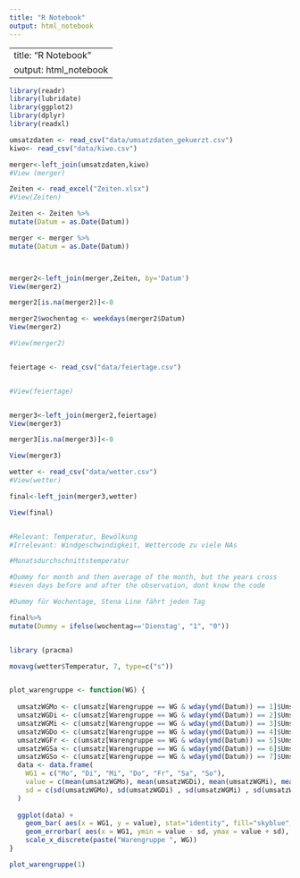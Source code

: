 ```yaml
---
title: "R Notebook"
output: html_notebook
---
```

---
title: "R Notebook"
output: html_notebook
---


```r
library(readr)
library(lubridate)
library(ggplot2)
library(dplyr)
library(readxl)

umsatzdaten <- read_csv("data/umsatzdaten_gekuerzt.csv")
kiwo<- read_csv("data/kiwo.csv")

merger<-left_join(umsatzdaten,kiwo)
#View (merger)

Zeiten <- read_excel("Zeiten.xlsx")
#View(Zeiten)

Zeiten <- Zeiten %>% 
mutate(Datum = as.Date(Datum)) 

merger <- merger %>% 
mutate(Datum = as.Date(Datum)) 



merger2<-left_join(merger,Zeiten, by='Datum')
View(merger2)

merger2[is.na(merger2)]<-0

merger2$wochentag <- weekdays(merger2$Datum)
View(merger2)

#View(merger2)


feiertage <- read_csv("data/feiertage.csv")


#View(feiertage)


merger3<-left_join(merger2,feiertage)
View(merger3)

merger3[is.na(merger3)]<-0

View(merger3)


```


```r

wetter <- read_csv("data/wetter.csv")
#View(wetter)

final<-left_join(merger3,wetter)

View(final)


#Relevant: Temperatur, Bewölkung
#Irrelevant: Windgeschwindigkeit, Wettercode zu viele NAs

#Monatsdurchschnittstemperatur

#Dummy for month and then average of the month, but the years cross
#seven days before and after the observation, dont know the code


```


```r

#Dummy für Wochentage, Stena Line fährt jeden Tag

final%>%
mutate(Dummy = ifelse(wochentag=='Dienstag', "1", "0"))


library (pracma)

movavg(wetter$Temperatur, 7, type=c("s"))



```

```r
plot_warengruppe <- function(WG) {
  
  umsatzWGMo <- c(umsatz[Warengruppe == WG & wday(ymd(Datum)) == 1]$Umsatz)
  umsatzWGDi <- c(umsatz[Warengruppe == WG & wday(ymd(Datum)) == 2]$Umsatz)
  umsatzWGMi <- c(umsatz[Warengruppe == WG & wday(ymd(Datum)) == 3]$Umsatz)
  umsatzWGDo <- c(umsatz[Warengruppe == WG & wday(ymd(Datum)) == 4]$Umsatz)
  umsatzWGFr <- c(umsatz[Warengruppe == WG & wday(ymd(Datum)) == 5]$Umsatz)
  umsatzWGSa <- c(umsatz[Warengruppe == WG & wday(ymd(Datum)) == 6]$Umsatz)
  umsatzWGSo <- c(umsatz[Warengruppe == WG & wday(ymd(Datum)) == 7]$Umsatz)
  data <- data.frame(
    WG1 = c("Mo", "Di", "Mi", "Do", "Fr", "Sa", "So"),
    value = c(mean(umsatzWGMo), mean(umsatzWGDi), mean(umsatzWGMi), mean(umsatzWGDo), mean(umsatzWGFr), mean(umsatzWGSa), mean(umsatzWGSo)),
    sd = c(sd(umsatzWGMo), sd(umsatzWGDi) , sd(umsatzWGMi) , sd(umsatzWGDo) , sd(umsatzWGFr) , sd(umsatzWGSa), sd(umsatzWGSo))
  )
  
  ggplot(data) + 
    geom_bar( aes(x = WG1, y = value), stat="identity", fill="skyblue", alpha=0.7) +
    geom_errorbar( aes(x = WG1, ymin = value - sd, ymax = value + sd), width = 0.4, colour ="orange", alpha= 0.9, size = 1.3) + 
    scale_x_discrete(paste("Warengruppe ", WG))
}

plot_warengruppe(1)

```